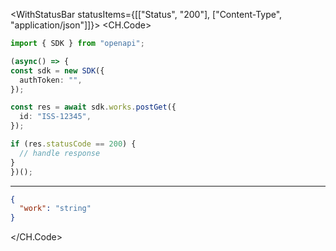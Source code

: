 

<WithStatusBar statusItems={[["Status", "200"], ["Content-Type", "application/json"]]}>
  <CH.Code>
  ```typescript PostGet.ts
  import { SDK } from "openapi";

(async() => {
  const sdk = new SDK({
    authToken: "",
  });

  const res = await sdk.works.postGet({
    id: "ISS-12345",
  });

  if (res.statusCode == 200) {
    // handle response
  }
})();
  ```
  ---

  ```json Example Response
  {
    "work": "string"
  }
  ```
  </CH.Code>
</WithStatusBar>

